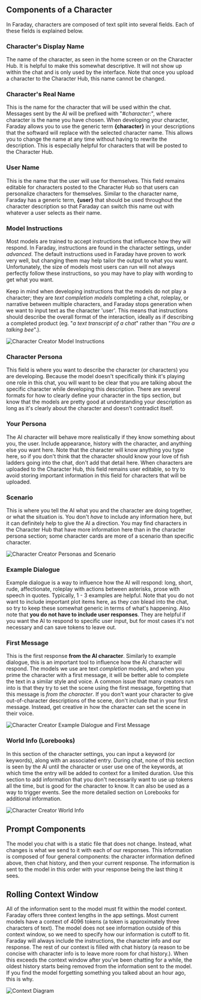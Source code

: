 ## Components of a Character
In Faraday, characters are composed of text split into several fields. Each of these fields is explained below.

### Character's Display Name

The name of the character, as seen in the home screen or on the Character Hub. It is helpful to make this somewhat descriptive. It will not show up within the chat and is only used by the interface. Note that once you upload a character to the Character Hub, this name cannot be changed.

### Character's Real Name

This is the name for the character that will be used within the chat. Messages sent by the AI will be prefixed with "*#character:*", where character is the name you have chosen. When developing your character, Faraday allows you to use the generic term **{character}** in your descriptions that the softward will replace with the selected character name. This allows you to change the name at any time without having to rewrite the description. This is especially helpful for characters that will be posted to the Character Hub.

### User Name

This is the name that the user will use for themselves. This field remains editable for characters posted to the Character Hub so that users can personalize characters for themselves. Similar to the character name, Faraday has a generic term, **{user}** that should be used throughout the character description so that Faraday can switch this name out with whatever a user selects as their name.

### Model Instructions

Most models are trained to accept instructions that influence how they will respond. In Faraday, instructions are found in the character settings, under *advanced*. The default instructions used in Faraday have proven to work very well, but changing them may help tailor the output to what you want. Unfortunately, the size of models most users can run will not always perfectly follow these instructions, so you may have to play with wording to get what you want.

Keep in mind when developing instructions that the models do not play a character; they are *text completion models* completing a chat, roleplay, or narrative between multiple characters, and Faraday stops generation when we want to input text as the character 'user'. This means that instructions should describe the overall format of the interaction, ideally as if describing a completed product (eg. "*a text transcript of a chat*" rather than "*You are a talking bee*".).

![Character Creator Model Instructions](/images/creator_instructions.png)

### Character Persona

This field is where you want to describe the character (or characters) you are developing. Because the model doesn't specifically think it's playing one role in this chat, you will want to be clear that you are talking about the specific character while developing this description. There are several formats for how to clearly define your character in the tips section, but know that the models are pretty good at understanding your description as long as it's clearly about the character and doesn't contradict itself.

### Your Persona

The AI character will behave more realistically if they know something about you, the user. Include appearance, history with the character, and anything else you want here. Note that the character will know anything you type here, so if you don't think that the character should know your love of fish ladders going into the chat, don't add that detail here. When characters are uploaded to the Character Hub, this field remains user editable, so try to avoid storing important information in this field for characters that will be uploaded.

### Scenario

This is where you tell the AI what you and the character are doing together, or what the situation is. You don't *have* to include any information here, but it can definitely help to give the AI a direction. You may find characters in the Character Hub that have more information here than in the character persona section; some character cards are more of a scenario than specific character.

![Character Creator Personas and Scenario](/images/creator_persona.png)

### Example Dialogue

Example dialogue is a way to influence how the AI will respond: long, short, rude, affectionate, roleplay with actions between asterisks, prose with speech in quotes. Typically, 1 - 3 examples are helpful. Note that you do not want to include important plot items here, as they *can* blead into the chat, so try to keep these somewhat generic in terms of what's happening. Also note that **you do not have to include user responses**. They are helpful if you want the AI to respond to specific user input, but for most cases it's not necessary and can save tokens to leave out.

### First Message

This is the first response **from the AI character**. Similarly to example dialogue, this is an important tool to influence how the AI character will respond. The models we use are text *completion* models, and when you prime the character with a first message, it will be better able to complete the text in a similar style and voice. A common issue that many creators run into is that they try to set the scene using the first message, forgetting that this message is *from the character*. If you don't want your character to give out-of-character descriptions of the scene, don't include that in your first message. Instead, get creative in how the character can set the scene in their voice.

![Character Creator Example Dialogue and First Message](/images/creator_example_dialogue.png)

### World Info (Lorebooks)

In this section of the character settings, you can input a keyword (or keywords), along with an associated entry. During chat, none of this section is seen by the AI until the character or user use one of the keywords, at which time the entry will be added to context for a limited duration. Use this section to add information that you don't necessarily want to use up tokens all the time, but is good for the character to know. It can also be used as a way to trigger events. See the more detailed section on Lorebooks for additional information.

![Character Creator World Info](/images/creator_lore.png)

## Prompt Components
The model you chat with is a static file that does not change. Instead, what changes is what we send to it with each of our responses. This information is composed of four general components: the character information defined above, then chat history, and then your current response. The information is sent to the model in this order with your response being the last thing it sees.

## Rolling Context Window

All of the information sent to the model must fit within the model context. Faraday offers three context lengths in the app settings. Most current models have a context of 4096 tokens (a token is approximately three characters of text). The model does not see information outside of this context window, so we need to specify how our information is cutoff to fit. Faraday will always include the instructions, the character info and our response. The rest of our context is filled with chat history (a reason to be concise with character info is to leave more room for chat history.). When this exceeds the context window after you’ve been chatting for a while, the oldest history starts being removed from the information sent to the model. If you find the model forgetting something you talked about an hour ago, this is why.

![Context Diagram](/images/context_sent_diagram.png)
